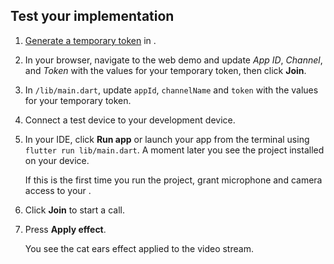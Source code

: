 <PlatformWrapper platform="flutter">

## Test your implementation

1. [Generate a temporary token](../get-started/manage-agora-account#generate-a-temporary-token) in <Vg k="CONSOLE" /> .

1. In your browser, navigate to the <Link target="_blank" to="{{Global.DEMO_BASIC_VIDEO_CALL_URL}}"><Vg k="COMPANY" /> web demo</Link> and update _App ID_, _Channel_, and _Token_ with the values for your temporary token, then click **Join**.

1.  In `/lib/main.dart`, update `appId`, `channelName` and `token` with the values for your temporary token.

1.  Connect a test device to your development device.

1.  In your IDE, click **Run app** or launch your app from the terminal using `flutter run lib/main.dart`. A moment later you see the project installed on your device.

    If this is the first time you run the project, grant microphone and camera access to your <Vpl k="CLIENT"/>.

1. Click **Join** to start a call. 

1. Press **Apply effect**.

    You see the cat ears effect applied to the video stream.


</PlatformWrapper>